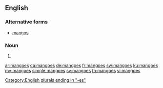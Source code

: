 ==English==

===Alternative forms===
* [[mangos]]

===Noun===
{{head|en|plural}}

# {{plural of|mango|lang=en}}

[[Category:English plurals ending in "-es"]]

[[ar:mangoes]]
[[ca:mangoes]]
[[de:mangoes]]
[[fr:mangoes]]
[[sw:mangoes]]
[[ku:mangoes]]
[[my:mangoes]]
[[simple:mangoes]]
[[sv:mangoes]]
[[th:mangoes]]
[[vi:mangoes]]